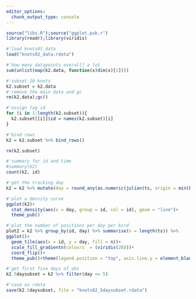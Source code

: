 ```yaml
---
editor_options: 
  chunk_output_type: console
---
```


```r
source("libs.R");source("ggplot.pub.r")
library(readr);library(viridis)
```

```r
#'load knots01_data
load("knots02_data.rdata")

#'how many datapoints overall? a lot
sum(unlist(map(k2.data, function(x)dim(x)[1])))
```

```r
#'subset 10 knots
k2.subset = k2.data
#'remove the main data and gc
rm(k2.data);gc()

#'assign tag id
for (i in 1:length(k2.subset)){
  k2.subset[[i]]$id = names(k2.subset)[i]
}

#'bind rows
k2 = k2.subset %>% bind_rows()

rm(k2.subset)
```

```r
#'summary for id and time
#summary(k2)
count(k2, id)

#'get the tracking day
k2 = k2 %>% mutate(day = round_any(as.numeric(julian(ts, origin = min(k2$ts))), 0.1))

```

```r
#'plot a density curve
ggplot(k2)+
  stat_density(aes(x = day, group = id, col = id), geom = "line")+
  theme_pub()

#'plot the number of positions per day per bird
plot2 = k2 %>% group_by(id, day) %>% summarise(n = length(ts)) %>% 
ggplot()+
  geom_tile(aes(x = id, y = day, fill = n))+
  scale_fill_gradientn(colours  = (viridis(20)))+
  coord_flip()+
  theme_pub()+theme(legend.position = "top", axis.line.y = element_blank(), legend.text = element_text(angle= 10, colour = "white"), legend.background = element_rect(fill = 1), plot.background = element_rect(fill=1), axis.text = element_text(colour = "white"), legend.title = element_text(colour = "white"))
```


```r
#'get first five days of obs
k2.5daysubset = k2 %>% filter(day <= 5)

#'save as rdata
save(k2.5daysubset, file = "knots02_5daysubset.rdata")
```


